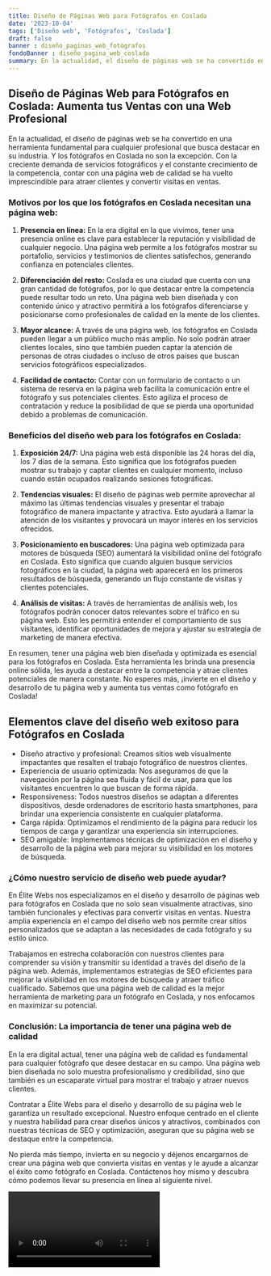 ```yaml
---
title: Diseño de Páginas Web para Fotógrafos en Coslada
date: '2023-10-04'
tags: ['Diseño web', 'Fotógrafos', 'Coslada']
draft: false
banner : diseño_paginas_web_fotógrafos
fondoBanner : diseño_pagina_web_coslada
summary: En la actualidad, el diseño de páginas web se ha convertido en una herramienta fundamental para cualquier profesional que busca destacar en su industria. Y los fotógrafos en Coslada no son la excepción. Con la creciente demanda de servicios fotográficos y el constante crecimiento de la competencia, contar con una página web de calidad se ha vuelto imprescindible para atraer clientes y convertir visitas en ventas.
---
```


## Diseño de Páginas Web para Fotógrafos en Coslada: Aumenta tus Ventas con una Web Profesional

En la actualidad, el diseño de páginas web se ha convertido en una herramienta fundamental para cualquier profesional que busca destacar en su industria. Y los fotógrafos en Coslada no son la excepción. Con la creciente demanda de servicios fotográficos y el constante crecimiento de la competencia, contar con una página web de calidad se ha vuelto imprescindible para atraer clientes y convertir visitas en ventas.

### Motivos por los que los fotógrafos en Coslada necesitan una página web:

1. **Presencia en línea:** En la era digital en la que vivimos, tener una presencia online es clave para establecer la reputación y visibilidad de cualquier negocio. Una página web permite a los fotógrafos mostrar su portafolio, servicios y testimonios de clientes satisfechos, generando confianza en potenciales clientes.

2. **Diferenciación del resto:** Coslada es una ciudad que cuenta con una gran cantidad de fotógrafos, por lo que destacar entre la competencia puede resultar todo un reto. Una página web bien diseñada y con contenido único y atractivo permitirá a los fotógrafos diferenciarse y posicionarse como profesionales de calidad en la mente de los clientes.

3. **Mayor alcance:** A través de una página web, los fotógrafos en Coslada pueden llegar a un público mucho más amplio. No solo podrán atraer clientes locales, sino que también pueden captar la atención de personas de otras ciudades o incluso de otros países que buscan servicios fotográficos especializados.

4. **Facilidad de contacto:** Contar con un formulario de contacto o un sistema de reserva en la página web facilita la comunicación entre el fotógrafo y sus potenciales clientes. Esto agiliza el proceso de contratación y reduce la posibilidad de que se pierda una oportunidad debido a problemas de comunicación.

### Beneficios del diseño web para los fotógrafos en Coslada:

1. **Exposición 24/7:** Una página web está disponible las 24 horas del día, los 7 días de la semana. Esto significa que los fotógrafos pueden mostrar su trabajo y captar clientes en cualquier momento, incluso cuando están ocupados realizando sesiones fotográficas.

2. **Tendencias visuales:** El diseño de páginas web permite aprovechar al máximo las últimas tendencias visuales y presentar el trabajo fotográfico de manera impactante y atractiva. Esto ayudará a llamar la atención de los visitantes y provocará un mayor interés en los servicios ofrecidos.

3. **Posicionamiento en buscadores:** Una página web optimizada para motores de búsqueda (SEO) aumentará la visibilidad online del fotógrafo en Coslada. Esto significa que cuando alguien busque servicios fotográficos en la ciudad, la página web aparecerá en los primeros resultados de búsqueda, generando un flujo constante de visitas y clientes potenciales.

4. **Análisis de visitas:** A través de herramientas de análisis web, los fotógrafos podrán conocer datos relevantes sobre el tráfico en su página web. Esto les permitirá entender el comportamiento de sus visitantes, identificar oportunidades de mejora y ajustar su estrategia de marketing de manera efectiva.

En resumen, tener una página web bien diseñada y optimizada es esencial para los fotógrafos en Coslada. Esta herramienta les brinda una presencia online sólida, les ayuda a destacar entre la competencia y atrae clientes potenciales de manera constante. No esperes más, ¡invierte en el diseño y desarrollo de tu página web y aumenta tus ventas como fotógrafo en Coslada!

<GifSeo />

<Cta />

## Elementos clave del diseño web exitoso para Fotógrafos en Coslada

- Diseño atractivo y profesional: Creamos sitios web visualmente impactantes que resalten el trabajo fotográfico de nuestros clientes.
- Experiencia de usuario optimizada: Nos aseguramos de que la navegación por la página sea fluida y fácil de usar, para que los visitantes encuentren lo que buscan de forma rápida.
- Responsiveness: Todos nuestros diseños se adaptan a diferentes dispositivos, desde ordenadores de escritorio hasta smartphones, para brindar una experiencia consistente en cualquier plataforma.
- Carga rápida: Optimizamos el rendimiento de la página para reducir los tiempos de carga y garantizar una experiencia sin interrupciones.
- SEO amigable: Implementamos técnicas de optimización en el diseño y desarrollo de la página web para mejorar su visibilidad en los motores de búsqueda.

### ¿Cómo nuestro servicio de diseño web puede ayudar?

En Élite Webs nos especializamos en el diseño y desarrollo de páginas web para fotógrafos en Coslada que no solo sean visualmente atractivas, sino también funcionales y efectivas para convertir visitas en ventas. Nuestra amplia experiencia en el campo del diseño web nos permite crear sitios personalizados que se adaptan a las necesidades de cada fotógrafo y su estilo único.

Trabajamos en estrecha colaboración con nuestros clientes para comprender su visión y transmitir su identidad a través del diseño de la página web. Además, implementamos estrategias de SEO eficientes para mejorar la visibilidad en los motores de búsqueda y atraer tráfico cualificado. Sabemos que una página web de calidad es la mejor herramienta de marketing para un fotógrafo en Coslada, y nos enfocamos en maximizar su potencial.

### Conclusión: La importancia de tener una página web de calidad

En la era digital actual, tener una página web de calidad es fundamental para cualquier fotógrafo que desee destacar en su campo. Una página web bien diseñada no solo muestra profesionalismo y credibilidad, sino que también es un escaparate virtual para mostrar el trabajo y atraer nuevos clientes.

Contratar a Élite Webs para el diseño y desarrollo de su página web le garantiza un resultado excepcional. Nuestro enfoque centrado en el cliente y nuestra habilidad para crear diseños únicos y atractivos, combinados con nuestras técnicas de SEO y optimización, aseguran que su página web se destaque entre la competencia.

No pierda más tiempo, invierta en su negocio y déjenos encargarnos de crear una página web que convierta visitas en ventas y le ayude a alcanzar el éxito como fotógrafo en Coslada. Contáctenos hoy mismo y descubra cómo podemos llevar su presencia en línea al siguiente nivel.

<Video />

<CtaBot job='Fotógrafos' city='Coslada'/>

<Gmaps query='Coslada+españa+maps' />